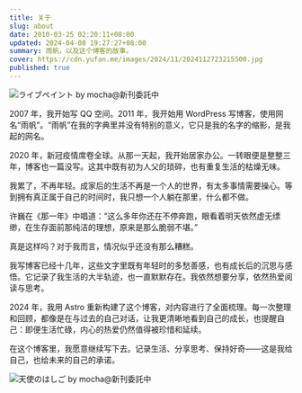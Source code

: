 ```yaml
---
title: 关于
slug: about
date: 2010-03-25 02:20:11+08:00
updated: 2024-04-08 19:27:27+08:00
summary: 雨帆，以及这个博客的故事。
cover: https://cdn.yufan.me/images/2024/11/2024112723215500.jpg
published: true
---
```


![ライブペイント by mocha@新刊委託中](https://cdn.yufan.me/images/2024/11/2024112723242700.jpg)

<MusicPlayer id={4891754} />

2007 年，我开始写 QQ 空间。2011 年，我开始用 WordPress 写博客，使用网名“雨帆”。“雨帆”在我的字典里并没有特别的意义，它只是我的名字的缩影，是我起的网名。

2020 年，新冠疫情席卷全球。从那一天起，我开始居家办公。一转眼便是整整三年，博客也一篇没写。这其中既有初为人父的琐碎，也有重复生活的枯燥无味。

我累了，不再年轻。成家后的生活不再是一个人的世界，有太多事情需要操心。等到拥有真正属于自己的时间时，我只想一个人躺在那里，什么都不做。

许巍在《那一年》中唱道：“这么多年你还在不停奔跑，眼看着明天依然虚无缥缈，在生存面前那纯洁的理想，原来是那么脆弱不堪。”

真是这样吗？对于我而言，情况似乎还没有那么糟糕。

我写博客已经十几年，这些文字里既有年轻时的多愁善感，也有成长后的沉思与感悟。它记录了我生活的大半轨迹，也一直默默存在。我依然想要分享，依然热爱阅读与思考。

2024 年，我用 Astro 重新构建了这个博客，对内容进行了全面梳理。每一次整理和回顾，都像是在与过去的自己对话，让我更清晰地看到自己的成长，也提醒自己：即便生活忙碌，内心的热爱仍然值得被珍惜和延续。

在这个博客里，我愿意继续写下去。记录生活、分享思考、保持好奇——这是我给自己，也给未来的自己的承诺。

![天使のはしご by mocha@新刊委託中](https://cdn.yufan.me/images/2024/11/2024112723270800.jpg)
